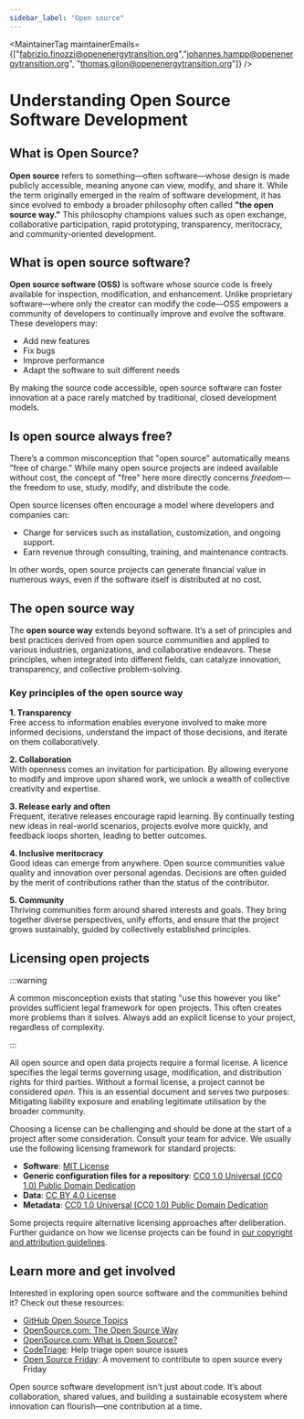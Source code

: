 ```yaml
---
sidebar_label: "Open source"
---
```



<MaintainerTag maintainerEmails={["fabrizio.finozzi@openenergytransition.org","johannes.hampp@openenergytransition.org", "thomas.gilon@openenergytransition.org"]} />

# Understanding Open Source Software Development

## What is Open Source?

**Open source** refers to something—often software—whose design is made publicly accessible, meaning anyone can view, modify, and share it. While the term originally emerged in the realm of software development, it has since evolved to embody a broader philosophy often called **"the open source way."** This philosophy champions values such as open exchange, collaborative participation, rapid prototyping, transparency, meritocracy, and community-oriented development.

## What is open source software?

**Open source software (OSS)** is software whose source code is freely available for inspection, modification, and enhancement. Unlike proprietary software—where only the creator can modify the code—OSS empowers a community of developers to continually improve and evolve the software. These developers may:

- Add new features
- Fix bugs
- Improve performance
- Adapt the software to suit different needs

By making the source code accessible, open source software can foster innovation at a pace rarely matched by traditional, closed development models.

## Is open source always free?

There’s a common misconception that "open source" automatically means "free of charge." While many open source projects are indeed available without cost, the concept of "free" here more directly concerns *freedom*—the freedom to use, study, modify, and distribute the code.

Open source licenses often encourage a model where developers and companies can:

- Charge for services such as installation, customization, and ongoing support.
- Earn revenue through consulting, training, and maintenance contracts.

In other words, open source projects can generate financial value in numerous ways, even if the software itself is distributed at no cost.

## The open source way

The **open source way** extends beyond software. It’s a set of principles and best practices derived from open source communities and applied to various industries, organizations, and collaborative endeavors. These principles, when integrated into different fields, can catalyze innovation, transparency, and collective problem-solving.

### Key principles of the open source way

**1. Transparency**  
Free access to information enables everyone involved to make more informed decisions, understand the impact of those decisions, and iterate on them collaboratively.

**2. Collaboration**  
With openness comes an invitation for participation. By allowing everyone to modify and improve upon shared work, we unlock a wealth of collective creativity and expertise.

**3. Release early and often**  
Frequent, iterative releases encourage rapid learning. By continually testing new ideas in real-world scenarios, projects evolve more quickly, and feedback loops shorten, leading to better outcomes.

**4. Inclusive meritocracy**  
Good ideas can emerge from anywhere. Open source communities value quality and innovation over personal agendas. Decisions are often guided by the merit of contributions rather than the status of the contributor.

**5. Community**  
Thriving communities form around shared interests and goals. They bring together diverse perspectives, unify efforts, and ensure that the project grows sustainably, guided by collectively established principles.

## Licensing open projects
	
:::warning

A common misconception exists that stating "use this however you like" provides sufficient legal framework for open projects.
This often creates more problems than it solves.
Always add an explicit license to your project, regardless of complexity.

:::

All open source and open data projects require a formal license.
A licence specifies the legal terms governing usage, modification, and distribution rights for third parties.
Without a formal license, a project cannot be considered *open*.
This is an essential document and serves two purposes:
Mitigating liability exposure and enabling legitimate utilisation by the broader community.

Choosing a license can be challenging and should be done at the start of a project after some consideration.
Consult your team for advice.
We usually use the following licensing framework for standard projects:

* **Software**: [MIT License](https://opensource.org/license/mit/)
* **Generic configuration files for a repository**: [CC0 1.0 Universal (CC0 1.0) Public Domain Dedication](https://creativecommons.org/publicdomain/zero/1.0/)
* **Data**: [CC BY 4.0 License](https://creativecommons.org/licenses/by/4.0/)
* **Metadata**: [CC0 1.0 Universal (CC0 1.0) Public Domain Dedication](https://creativecommons.org/publicdomain/zero/1.0/)

Some projects require alternative licensing approaches after deliberation.
Further guidance on how we license projects can be found in [our copyright and attribution guidelines](./CopyrightAndAttribution.mdx).

## Learn more and get involved

Interested in exploring open source software and the communities behind it? Check out these resources:

- [GitHub Open Source Topics](https://github.com/topics/open-source)
- [OpenSource.com: The Open Source Way](https://opensource.com/open-source-way)
- [OpenSource.com: What is Open Source?](https://opensource.com/resources/what-open-source)
- [CodeTriage](https://www.codetriage.com/): Help triage open source issues
- [Open Source Friday](https://opensourcefriday.com/): A movement to contribute to open source every Friday

Open source software development isn’t just about code. It’s about collaboration, shared values, and building a sustainable ecosystem where innovation can flourish—one contribution at a time.

